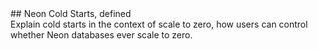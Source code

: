 <div className="mb-4">
## Neon Cold Starts, defined
</div>
Explain cold starts in the context of scale to zero, how users can control whether Neon databases ever scale to zero.
